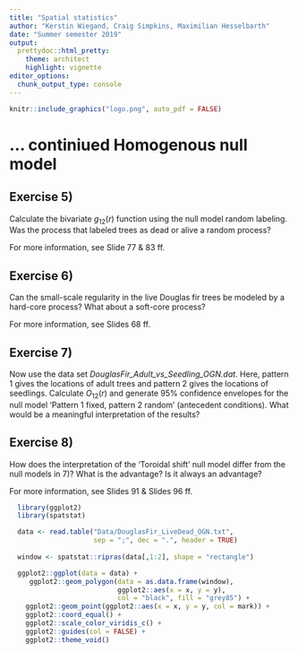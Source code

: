 ```yaml
---
title: "Spatial statistics"
author: "Kerstin Wiegand, Craig Simpkins, Maximilian Hesselbarth"
date: "Summer semester 2019"
output:
  prettydoc::html_pretty:
    theme: architect
    highlight: vignette
editor_options: 
  chunk_output_type: console
---
```


```r
knitr::include_graphics("logo.png", auto_pdf = FALSE)
```

# ... continiued Homogenous null model 

## Exercise 5)
Calculate the bivariate $g_{12}(r)$ function using the null model random labeling. Was the process that labeled trees as dead or alive a random process?

For more information, see Slide 77 & 83 ff.

## Exercise 6) 
Can the small-scale regularity in the live Douglas fir trees be modeled by a hard-core process? What about a soft-core process?

For more information, see Slides 68 ff.

## Exercise 7) 
Now use the data set _DouglasFir_Adult_vs_Seedling_OGN.dat_. Here, pattern 1 gives the locations of adult trees and pattern 2 gives the locations of seedlings. Calculate $O_{12}(r)$ and generate 95% confidence envelopes for the null model 'Pattern 1 fixed, pattern 2 random' (antecedent conditions). What would be a meaningful interpretation of the results?

## Exercise 8) 
How does the interpretation of the 'Toroidal shift' null model differ from the null models in 7)? What is the advantage? Is it always an advantage?

For more information, see  Slides 91 & Slides 96 ff.

```r
  library(ggplot2)
  library(spatstat)

  data <- read.table("Data/DouglasFir_LiveDead_OGN.txt", 
                     sep = ";", dec = ".", header = TRUE)
  
  window <- spatstat::ripras(data[,1:2], shape = "rectangle")

  ggplot2::ggplot(data = data) + 
     ggplot2::geom_polygon(data = as.data.frame(window),
                           ggplot2::aes(x = x, y = y),
                           col = "black", fill = "grey85") +
    ggplot2::geom_point(ggplot2::aes(x = x, y = y, col = mark)) + 
    ggplot2::coord_equal() + 
    ggplot2::scale_color_viridis_c() + 
    ggplot2::guides(col = FALSE) + 
    ggplot2::theme_void()
```